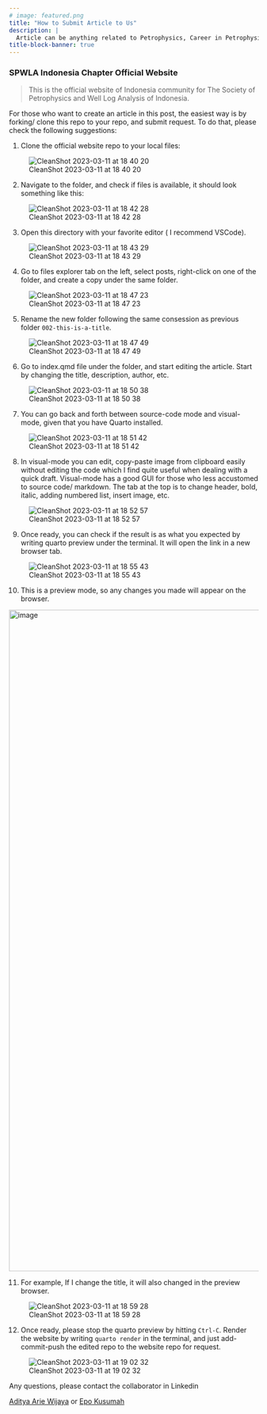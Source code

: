 ```yaml
---
# image: featured.png
title: "How to Submit Article to Us"
description: | 
  Article can be anything related to Petrophysics, Career in Petrophysics, and whatnot
title-block-banner: true
---
```


### SPWLA Indonesia Chapter Official Website

> This is the official website of Indonesia community for The Society of Petrophysics and Well Log Analysis of Indonesia.

For those who want to create an article in this post, the easiest way is by forking/ clone this repo to your repo, and submit request. To do that, please check the following suggestions:

1.  Clone the official website repo to your local files:

![CleanShot 2023-03-11 at 18 40 20](https://user-images.githubusercontent.com/73975333/224479695-4aec4757-4253-4284-9cda-a60c2cc4fdde.png)

2. Navigate to the folder, and check if files is available, it should look something like this:

![CleanShot 2023-03-11 at 18 42 28](https://user-images.githubusercontent.com/73975333/224479761-2fef56d5-dd01-4bc0-ad14-3dbbf234adc7.png)

3. Open this directory with your favorite editor ( I recommend VSCode).

![CleanShot 2023-03-11 at 18 43 29](https://user-images.githubusercontent.com/73975333/224479812-8e653772-3248-45e6-bb68-e533f75f1efd.png)

4. Go to files explorer tab on the left, select posts, right-click on one of the folder, and create a copy under the same folder.

![CleanShot 2023-03-11 at 18 47 23](https://user-images.githubusercontent.com/73975333/224479958-fa48b11d-2978-4c01-9069-8deeb5dee9fd.png)

5. Rename the new folder following the same consession as previous folder `002-this-is-a-title`.

![CleanShot 2023-03-11 at 18 47 49](https://user-images.githubusercontent.com/73975333/224480005-07063fa6-4e09-41d3-9ae0-3c6a8875da5d.png)

6. Go to index.qmd file under the folder, and start editing the article. Start by changing the title, description, author, etc.

![CleanShot 2023-03-11 at 18 50 38](https://user-images.githubusercontent.com/73975333/224480105-06b84b47-2067-4c39-952a-d783b19aaa46.png)

7. You can go back and forth between source-code mode and visual-mode, given that you have Quarto installed.

![CleanShot 2023-03-11 at 18 51 42](https://user-images.githubusercontent.com/73975333/224480176-1f469c3d-ca86-4493-b6e0-063543404009.png)

8. In visual-mode you can edit, copy-paste image from clipboard easily without editing the code which I find quite useful when dealing with a quick draft. Visual-mode has a good GUI for those who less accustomed to source code/ markdown. The tab at the top is to change header, bold, italic, adding numbered list, insert image, etc.

![CleanShot 2023-03-11 at 18 52 57](https://user-images.githubusercontent.com/73975333/224480265-342f9e60-c7ee-4701-83f2-ccfc7fb0fcec.png)

9. Once ready, you can check if the result is as what you expected by writing quarto preview under the terminal. It will open the link in a new browser tab.

![CleanShot 2023-03-11 at 18 55 43](https://user-images.githubusercontent.com/73975333/224480341-856bfee3-bd67-41f9-85a3-8bc334002c13.png)

10. This is a preview mode, so any changes you made will appear on the browser.

<img width="1336" alt="image" src="https://user-images.githubusercontent.com/73975333/224480436-31d84910-5c84-4cec-9f9c-1a9d65a90db5.png">

11. For example, If I change the title, it will also changed in the preview browser.

![CleanShot 2023-03-11 at 18 59 28](https://user-images.githubusercontent.com/73975333/224480502-95b70329-caa5-4ebe-928b-2713dad2436f.png)

12. Once ready, please stop the quarto preview by hitting `Ctrl-C`. Render the website by writing `quarto render` in the terminal, and just add-commit-push the edited repo to the website repo for request.

![CleanShot 2023-03-11 at 19 02 32](https://user-images.githubusercontent.com/73975333/224480620-d25d4c11-a7bb-4782-8f5f-4d7fbd5ff8e8.png)

Any questions, please contact the collaborator in Linkedin

[Aditya Arie Wijaya](https://www.linkedin.com/in/adityaariewijaya/) or [Epo Kusumah](https://www.linkedin.com/in/epokusumah/)
